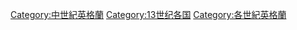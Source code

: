 [[Category:中世紀英格蘭|Category:中世紀英格蘭]]
[[Category:13世纪各国|Category:13世纪各国]]
[[Category:各世紀英格蘭|Category:各世紀英格蘭]]
